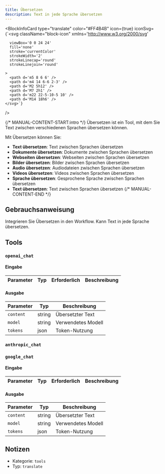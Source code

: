 ```yaml
---
title: Übersetzen
description: Text in jede Sprache übersetzen
---
```



<BlockInfoCard 
  type="translate"
  color="#FF4B4B"
  icon={true}
  iconSvg={`<svg className="block-icon"
      xmlns='http://www.w3.org/2000/svg'
      
      
      viewBox='0 0 24 24'
      fill='none'
      stroke='currentColor'
      strokeWidth='2'
      strokeLinecap='round'
      strokeLinejoin='round'
      
    >
      <path d='m5 8 6 6' />
      <path d='m4 14 6-6 2-3' />
      <path d='M2 5h12' />
      <path d='M7 2h1' />
      <path d='m22 22-5-10-5 10' />
      <path d='M14 18h6' />
    </svg>`}
/>

{/* MANUAL-CONTENT-START:intro */}
Übersetzen ist ein Tool, mit dem Sie Text zwischen verschiedenen Sprachen übersetzen können.

Mit Übersetzen können Sie:

- **Text übersetzen**: Text zwischen Sprachen übersetzen
- **Dokumente übersetzen**: Dokumente zwischen Sprachen übersetzen
- **Webseiten übersetzen**: Webseiten zwischen Sprachen übersetzen
- **Bilder übersetzen**: Bilder zwischen Sprachen übersetzen
- **Audio übersetzen**: Audiodateien zwischen Sprachen übersetzen
- **Videos übersetzen**: Videos zwischen Sprachen übersetzen
- **Sprache übersetzen**: Gesprochene Sprache zwischen Sprachen übersetzen
- **Text übersetzen**: Text zwischen Sprachen übersetzen
{/* MANUAL-CONTENT-END */}

## Gebrauchsanweisung

Integrieren Sie Übersetzen in den Workflow. Kann Text in jede Sprache übersetzen.

## Tools

### `openai_chat`

#### Eingabe

| Parameter | Typ | Erforderlich | Beschreibung |
| --------- | ---- | -------- | ----------- |

#### Ausgabe

| Parameter | Typ | Beschreibung |
| --------- | ---- | ----------- |
| `content` | string | Übersetzter Text |
| `model` | string | Verwendetes Modell |
| `tokens` | json | Token-Nutzung |

### `anthropic_chat`

### `google_chat`

#### Eingabe

| Parameter | Typ | Erforderlich | Beschreibung |
| --------- | ---- | -------- | ----------- |

#### Ausgabe

| Parameter | Typ | Beschreibung |
| --------- | ---- | ----------- |
| `content` | string | Übersetzter Text |
| `model` | string | Verwendetes Modell |
| `tokens` | json | Token-Nutzung |

## Notizen

- Kategorie: `tools`
- Typ: `translate`
